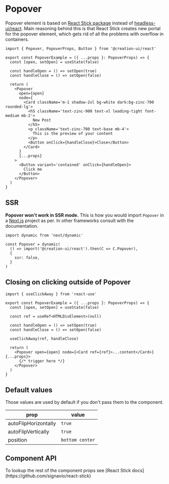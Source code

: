 
# Popover

Popover element is based on [React Stick package](https://github.com/signavio/react-stick) instead of [headless-ui/react](https://headlessui.com/react/popover). Main reasoning behind this is that React Stick creates new portal for the popover element, which gets rid of all the problems with overflow in containers.

```tsx copy
import { Popover, PopoverProps, Button } from '@creation-ui/react'

export const PopoverExample = ({ ...props }: PopoverProps) => {
  const [open, setOpen] = useState(false)

  const handleOpen = () => setOpen(true)
  const handleClose = () => setOpen(false)

  return (
    <Popover
      open={open}
      node={
        <Card className='m-1 shadow-2xl bg-white dark:bg-zinc-700 rounded-lg'>
          <h5 className='text-zinc-900 text-xl leading-tight font-medium mb-2'>
            New Post
          </h5>
          <p className='text-zinc-700 text-base mb-4'>
            This is the preview of your content
          </p>
          <Button onClick={handleClose}>Close</Button>
        </Card>
      }
      {...props}
    >
      <Button variant='contained' onClick={handleOpen}>
        Click me
      </Button>
    </Popover>
  )
}
```

<Container>
  <PopoverExample />
</Container>

## SSR

**Popover won't work in SSR mode.** This is how you would import `Popover` in a [Next.js](https://nextjs.org/docs/advanced-features/dynamic-import#with-named-exports) project as per.
In other frameworks consult with the documentation.

```tsx copy
import dynamic from 'next/dynamic'

const Popover = dynamic(
  () => import('@creation-ui/react').then(C => C.Popover),
  {
    ssr: false,
  }
)
```

## Closing on clicking outside of Popover

```tsx copy
import { useClickAway } from 'react-use'

export const PopoverExample = ({ ...props }: PopoverProps) => {
  const [open, setOpen] = useState(false)

  const ref = useRef<HTMLDivElement>(null)

  const handleOpen = () => setOpen(true)
  const handleClose = () => setOpen(false)

  useClickAway(ref, handleClose)

  return (
    <Popover open={open} node={<Card ref={ref}>...content</Card>} {...props}>
      {/* trigger here */}
    </Popover>
  )
}
```

## Default values

Those values are used by default if you don't pass them to the component.

| prop                 | value           |
| -------------------- | --------------- |
| autoFlipHorizontally | `true`          |
| autoFlipVertically   | `true`          |
| position             | `bottom center` |

## Component API

<Callout>
  To lookup the rest of the component props see [React Stick
  docs](https://github.com/signavio/react-stick)
</Callout>

<PropsTable
  properties={properties}
  name='Popover'
  description='Popover component props'
/>
